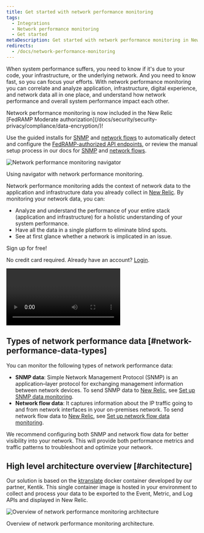 ```yaml
---
title: Get started with network performance monitoring
tags:
  - Integrations
  - Network performance monitoring
  - Get started
metaDescription: Get started with network performance monitoring in New Relic.
redirects:
  - /docs/network-performance-monitoring
---
```




When system performance suffers, you need to know if it's due to your code, your infrastructure, or the underlying network. And you need to know fast, so you can focus your efforts. With network performance monitoring you can correlate and analyze application, infrastructure, digital experience, and network data all in one place, and understand how network performance and overall system performance impact each other.

<Callout variant="tip">
  Network performance monitoring is now included in the New Relic [FedRAMP Moderate authorization](/docs/security/security-privacy/compliance/data-encryption/)!

  Use the guided installs for [SNMP](/docs/network-performance-monitoring/setup-performance-monitoring/snmp-performance-monitoring/#setup-snmp-monitoring) and [network flows](/docs/network-performance-monitoring/setup-performance-monitoring/network-flow-monitoring/#setup-network-flow-monitoring) to automatically detect and configure the [FedRAMP-authorized API endpoints](/docs/security/security-privacy/compliance/fedramp-compliant-endpoints/#data-ingest-apis), or review the manual setup process in our docs for [SNMP](/docs/network-performance-monitoring/setup-performance-monitoring/snmp-performance-monitoring/#manual-setup) and [network flows](/docs/network-performance-monitoring/setup-performance-monitoring/network-flow-monitoring/#manual-setup).
</Callout>

<img
  title="Network performance monitoring navigator"
  alt="Network performance monitoring navigator"
  src={overviewNavigator}
/>

<figcaption>
  Using navigator with network performance monitoring.
</figcaption>

Network performance monitoring adds the context of network data to the application and infrastructure data you already collect in [New Relic](https://one.newrelic.com). By monitoring your network data, you can:

* Analyze and understand the performance of your entire stack (application and infrastructure) for a holistic understanding of your system performance.
* Have all the data in a single platform to eliminate blind spots.
* See at first glance whether a network is implicated in an issue.

<ButtonGroup>
  <ButtonLink
    role="button"
    to="https://newrelic.com/signup"
    variant="primary"
  >
    Sign up for free!
  </ButtonLink>
</ButtonGroup>

No credit card required. Already have an account? [Login](http://one.newrelic.com/).

<Video
  id="2GH8YrEv9YA"
  type="youtube"
/>

## Types of network performance data [#network-performance-data-types]

You can monitor the following types of network performance data:

* **SNMP data**: Simple Network Management Protocol (SNMP) is an application–layer protocol for exchanging management information between network devices. To send SNMP data to [New Relic](https://one.newrelic.com), see [Set up SNMP data monitoring](/docs/network-performance-monitoring/setup-performance-monitoring/snmp-performance-monitoring).
* **Network flow data**: It captures information about the IP traffic going to and from network interfaces in your on-premises network. To send network flow data to [New Relic](https://one.newrelic.com), see [Set up network flow data monitoring](/docs/network-performance-monitoring/setup-performance-monitoring/network-flow-monitoring).

<Callout variant="important">
  We recommend configuring both SNMP and network flow data for better visibility
  into your network. This will provide both performance metrics and traffic
  patterns to troubleshoot and optimize your network.
</Callout>

## High level architecture overview [#architecture]

Our solution is based on the [ktranslate](https://github.com/kentik/ktranslate) docker container developed by our partner, Kentik. This single container image is hosted in your environment to collect and process your data to be exported to the Event, Metric, and Log APIs and displayed in New Relic.

<img
  title="Overview of network performance monitoring architecture"
  alt="Overview of network performance monitoring architecture"
  src={npmArchitecture}
/>

<figcaption>
  Overview of network performance monitoring architecture.
</figcaption>
